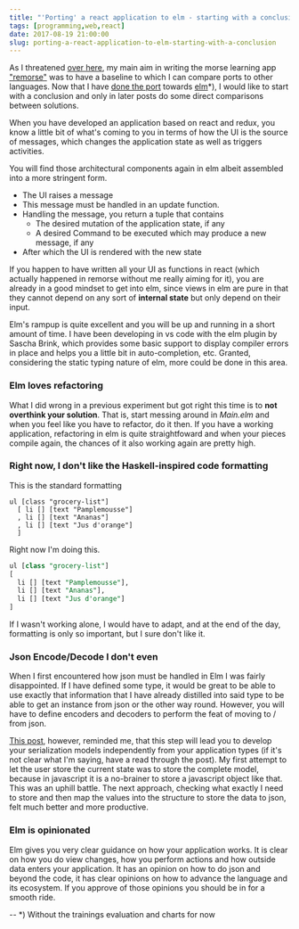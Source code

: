 ```yaml
---
title: "'Porting' a react application to elm - starting with a conclusion"
tags: [programming,web,react]
date: 2017-08-19 21:00:00
slug: porting-a-react-application-to-elm-starting-with-a-conclusion
---
```


As I threatened [over here][1], my main aim in writing the morse learning app ["remorse"][2] was to have a baseline to which I can compare ports to other languages. Now that I have [done the port][5] towards [elm][3]*), I would like to start with a conclusion and only in later posts do some direct comparisons between solutions.

When you have developed an application based on react and redux, you know a little bit of what's coming to you in terms of how the UI is the source of messages, which changes the application state as well as triggers activities.

You will find those architectural components again in elm albeit assembled into a more stringent form.

* The UI raises a message
* This message must be handled in an update function.
* Handling the message, you return a tuple that contains
  * The desired mutation of the application state, if any
  * A desired Command to be executed which may produce a new message, if any
* After which the UI is rendered with the new state

If you happen to have written all your UI as functions in react (which actually happened in remorse without me really aiming for it), you are already in a good mindset to get into elm, since views in elm are pure in that they cannot depend on any sort of __internal state__ but only depend on their input.

Elm's rampup is quite excellent and you will be up and running in a short amount of time. I have been developing in vs code with the elm plugin by Sascha Brink, which provides some basic support to display compiler errors in place and helps you a little bit in auto-completion, etc. Granted, considering the static typing nature of elm, more could be done in this area.

### Elm loves refactoring

What I did wrong in a previous experiment but got right this time is to __not overthink your solution__. That is, start messing around in _Main.elm_ and when you feel like you have to refactor, do it then. If you have a working application, refactoring in elm is quite straightfoward and when your pieces compile again, the chances of it also working again are pretty high.

### Right now, I don't like the Haskell-inspired code formatting

This is the standard formatting

```
ul [class "grocery-list"]
  [ li [] [text "Pamplemousse"]
  , li [] [text "Ananas"]
  , li [] [text "Jus d'orange"]
  ]
```

Right now I'm doing this.


```sql
ul [class "grocery-list"]
[ 
  li [] [text "Pamplemousse"],
  li [] [text "Ananas"],
  li [] [text "Jus d'orange"]
]
```

If I wasn't working alone, I would have to adapt, and at the end of the day, formatting is only so important, but I sure don't like it.

### Json Encode/Decode I don't even

When I first encountered how json must be handled in Elm I was fairly disappointed. If I have defined some type, it would be great to be able to use exactly that information that I have already distilled into said type to be able to get an instance from json or the other way round. However, you will have to define encoders and decoders to perform the feat of moving to / from json.

[This post][4], however, reminded me, that this step will lead you to develop your serialization models independently from your application types (if it's not clear what I'm saying, have a read through the post). My first attempt to let the user store the current state was to store the complete model, because in javascript it is a no-brainer to store a javascript object like that. This was an uphill battle. The next approach, checking what exactly I need to store and then map the values into the structure to store the data to json, felt much better and more productive.

### Elm is opinionated

Elm gives you very clear guidance on how your application works. It is clear on how you do view changes, how you perform actions and how outside data enters your application. It has an opinion on how to do json and beyond the code, it has clear opinions on how to advance the language and its ecosystem. If you approve of those opinions you should be in for a smooth ride.

--
*) Without the trainings evaluation and charts for now

[1]: /posts/react-redux-in-a-real-application-prelude
[2]: http://realfiction.net/remorse
[3]: http://elm-lang.org
[4]: http://tech.noredink.com/post/164185230948/decoding-decoders
[5]: https://github.com/flq/elmorse